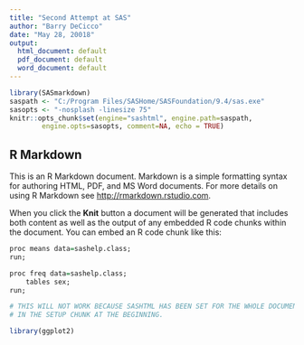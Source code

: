 ---
title: "Second Attempt at SAS"
author: "Barry DeCicco"
date: "May 28, 20018"
output:
  html_document: default
  pdf_document: default
  word_document: default
---

```{r setup, include=FALSE}
library(SASmarkdown)
saspath <- "C:/Program Files/SASHome/SASFoundation/9.4/sas.exe"
sasopts <- "-nosplash -linesize 75"
knitr::opts_chunk$set(engine="sashtml", engine.path=saspath, 
        engine.opts=sasopts, comment=NA, echo = TRUE)
```

## R Markdown

This is an R Markdown document. Markdown is a simple formatting syntax for authoring HTML, PDF, and MS Word documents. For more details on using R Markdown see <http://rmarkdown.rstudio.com>.

When you click the **Knit** button a document will be generated that includes both content as well as the output of any embedded R code chunks within the document. You can embed an R code chunk like this:

```{r sas_code}
proc means data=sashelp.class;
run;

proc freq data=sashelp.class;
    tables sex;
run;
```
  
```{r - ggplot}

# THIS WILL NOT WORK BECAUSE SASHTML HAS BEEN SET FOR THE WHOLE DOCUMENT
# IN THE SETUP CHUNK AT THE BEGINNING.

library(ggplot2)

``` 

